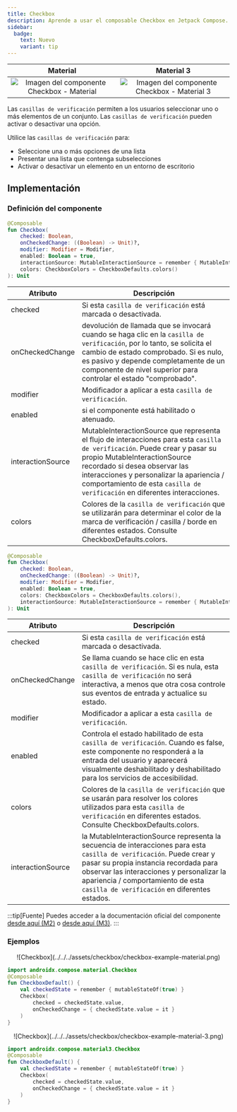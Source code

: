 ```yaml
---
title: Checkbox
description: Aprende a usar el composable Checkbox en Jetpack Compose.
sidebar:
  badge:
    text: Nuevo
    variant: tip
---
```



| Material| Material 3|
| :----------------: | :------: |
| ![Imagen del componente Checkbox - Material](../../../assets/checkbox/checkbox-header-material.png)              | ![Imagen del componente Checkbox - Material 3](../../../assets/checkbox/checkbox-header-material-3.png) |

Las `casillas de verificación` permiten a los usuarios seleccionar uno o más elementos de un conjunto. Las `casillas de verificación` pueden activar o desactivar una opción.

Utilice las `casillas de verificación` para:

- Seleccione una o más opciones de una lista
- Presentar una lista que contenga subselecciones
- Activar o desactivar un elemento en un entorno de escritorio

## Implementación

### Definición del componente

<Tabs>
<TabItem label="Material">

```kotlin frame="terminal"
@Composable
fun Checkbox(
    checked: Boolean,
    onCheckedChange: ((Boolean) -> Unit)?,
    modifier: Modifier = Modifier,
    enabled: Boolean = true,
    interactionSource: MutableInteractionSource = remember { MutableInteractionSource() },
    colors: CheckboxColors = CheckboxDefaults.colors()
): Unit
```
Atributo | Descripción
------ | -----------
checked | Si esta `casilla de verificación` está marcada o desactivada.
onCheckedChange | devolución de llamada que se invocará cuando se haga clic en la `casilla de verificación`, por lo tanto, se solicita el cambio de estado comprobado. Si es nulo, es pasivo y depende completamente de un componente de nivel superior para controlar el estado "comprobado".
modifier | Modificador a aplicar a esta `casilla de verificación`.
enabled | si el componente está habilitado o atenuado.
interactionSource | MutableInteractionSource que representa el flujo de interacciones para esta `casilla de verificación`. Puede crear y pasar su propio MutableInteractionSource recordado si desea observar las interacciones y personalizar la apariencia / comportamiento de esta `casilla de verificación` en diferentes interacciones.
colors | Colores de la `casilla de verificación` que se utilizarán para determinar el color de la marca de verificación / casilla / borde en diferentes estados. Consulte CheckboxDefaults.colors.

</TabItem>

<TabItem label="Material 3">

```kotlin frame="terminal"
@Composable
fun Checkbox(
    checked: Boolean,
    onCheckedChange: ((Boolean) -> Unit)?,
    modifier: Modifier = Modifier,
    enabled: Boolean = true,
    colors: CheckboxColors = CheckboxDefaults.colors(),
    interactionSource: MutableInteractionSource = remember { MutableInteractionSource() }
): Unit
```
Atributo | Descripción
------ | -----------
checked | Si esta `casilla de verificación` está marcada o desactivada.
onCheckedChange | Se llama cuando se hace clic en esta `casilla de verificación`. Si es nula, esta `casilla de verificación` no será interactiva, a menos que otra cosa controle sus eventos de entrada y actualice su estado.
modifier | Modificador a aplicar a esta `casilla de verificación`.
enabled | Controla el estado habilitado de esta `casilla de verificación`. Cuando es false, este componente no responderá a la entrada del usuario y aparecerá visualmente deshabilitado y deshabilitado para los servicios de accesibilidad.
colors | Colores de la `casilla de verificación` que se usarán para resolver los colores utilizados para esta `casilla de verificación` en diferentes estados. Consulte CheckboxDefaults.colors.
interactionSource | la MutableInteractionSource representa la secuencia de interacciones para esta `casilla de verificación`. Puede crear y pasar su propia instancia recordada para observar las interacciones y personalizar la apariencia / comportamiento de esta `casilla de verificación` en diferentes estados.

</TabItem>
</Tabs>

:::tip[Fuente]
Puedes acceder a la documentación oficial del componente
[desde aquí (M2)](https://developer.android.com/reference/kotlin/androidx/compose/material/package-summary#Checkbox(kotlin.Boolean,kotlin.Function1,androidx.compose.ui.Modifier,kotlin.Boolean,androidx.compose.foundation.interaction.MutableInteractionSource,androidx.compose.material.CheckboxColors))
o [desde aquí (M3)](https://developer.android.com/reference/kotlin/androidx/compose/material3/package-summary#Checkbox(kotlin.Boolean,kotlin.Function1,androidx.compose.ui.Modifier,kotlin.Boolean,androidx.compose.material3.CheckboxColors,androidx.compose.foundation.interaction.MutableInteractionSource)).
:::

### Ejemplos

<Tabs>
<TabItem label="Material">

<center>![Checkbox](../../../assets/checkbox/checkbox-example-material.png)</center>

```kotlin "androidx.compose.material.Checkbox" title="CheckboxM2Default" frame="terminal"
import androidx.compose.material.Checkbox
@Composable
fun CheckboxDefault() {
    val checkedState = remember { mutableStateOf(true) }
    Checkbox(
        checked = checkedState.value,
        onCheckedChange = { checkedState.value = it }
    )
}
```
</TabItem>

<TabItem label="Material 3">

<center>![Checkbox](../../../assets/checkbox/checkbox-example-material-3.png)</center>

```kotlin "androidx.compose.material3.Checkbox" title="CheckboxM3Default" frame="terminal"
import androidx.compose.material3.Checkbox
@Composable
fun CheckboxDefault() {
    val checkedState = remember { mutableStateOf(true) }
    Checkbox(
        checked = checkedState.value,
        onCheckedChange = { checkedState.value = it }
    )
}
```

</TabItem>
</Tabs>